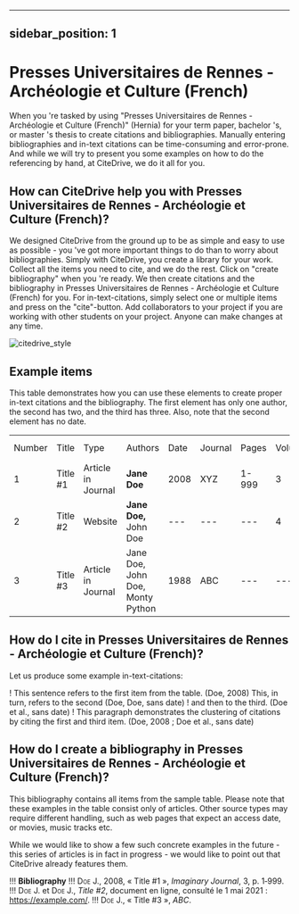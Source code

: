 
---
sidebar_position: 1
---

# Presses Universitaires de Rennes - Archéologie et Culture (French)

When you 're tasked by using "Presses Universitaires de Rennes - Archéologie et Culture (French)" (Hernia) for your term paper, bachelor 's, or master 's thesis to create citations and bibliographies.
Manually entering bibliographies and in-text citations can be time-consuming and error-prone. And while we will try to present you some examples on how to do the referencing by hand, at CiteDrive, we do it all for you.

<!---
## About  Presses Universitaires de Rennes - Archéologie et Culture (French)

* Title: Presses Universitaires de Rennes - Archéologie et Culture (French)
* Short Title (Id): Hernia)
* Authors: Presses Universitaires de Rennes - Archéologie et Culture (French)
* Download: Presses Universitaires de Rennes - Archéologie et Culture (French)
 --->

## How can CiteDrive help you with Presses Universitaires de Rennes - Archéologie et Culture (French)?

We designed CiteDrive from the ground up to be as simple and easy to use as possible - you 've got more important things to do than to worry about bibliographies. Simply with CiteDrive, you create a library for your work. Collect all the items you need to cite, and we do the rest. Click on "create bibliography" when you 're ready. We then create citations and the bibliography in Presses Universitaires de Rennes - Archéologie et Culture (French) for you. For in-text-citations, simply select one or multiple items and press on the "cite"-button. Add collaborators to your project if you are working with other students on your project. Anyone can make changes at any time.


![citedrive_style](images/presses-universitaires-de-rennes--archeologie-et-culture-french.svg "Choose Presses Universitaires de Rennes - Archéologie et Culture (French) in the CiteDrive App")


## Example items

This table demonstrates how you can use these elements to create proper in-text citations and the bibliography. The first element has only one author, the second has two, and the third has three. Also, note that the second element has no date.


<table>
  <tr>
   <td>Number
   </td>
   <td>Title
   </td>
   <td>Type
   </td>
   <td>Authors
   </td>
   <td>Date
   </td>
   <td>Journal
   </td>
   <td>Pages
   </td>
   <td>Volume
   </td>
   <td>Issue
   </td>
   <td>Access Date
   </td>
  </tr>
  <tr>
   <td>1
   </td>
   <td>Title #1
   </td>
   <td>Article in Journal
   </td>
   <td><strong>Jane Doe</strong>
   </td>
   <td>2008
   </td>
   <td>XYZ
   </td>
   <td>1-999
   </td>
   <td>3
   </td>
   <td>2
   </td>
   <td>--
   </td>
  </tr>
  <tr>
   <td>
2
   </td>
   <td>Title #2
   </td>
   <td>Website
   </td>
   <td><strong>Jane Doe, </strong>John Doe
   </td>
   <td>---
   </td>
   <td>---
   </td>
   <td>---
   </td>
   <td>4
   </td>
   <td>---
   </td>
   <td>2020-05-01
   </td>
  </tr>
  <tr>
   <td>3
   </td>
   <td>Title #3
   </td>
   <td>Article in Journal
   </td>
   <td>Jane Doe, John Doe, Monty Python
   </td>
   <td>1988
   </td>
   <td>ABC
   </td>
   <td>---
   </td>
   <td>---
   </td>
   <td>16
   </td>
   <td>---
   </td>
  </tr>
</table>



## How do I cite in  Presses Universitaires de Rennes - Archéologie et Culture (French)?

Let us produce some example in-text-citations:

! This sentence refers to the first item from the table. (Doe, 2008) This, in turn, refers to the second (Doe, Doe, sans date)
! and then to the third.  (Doe et al., sans date)
! This paragraph demonstrates the clustering of citations by citing the first and third item. (Doe, 2008 ; Doe et al., sans date)



## How do I create a bibliography in Presses Universitaires de Rennes - Archéologie et Culture (French)?

This bibliography contains all items from the sample table. Please note that these examples in the table consist only of articles. Other source types may require different handling, such as web pages that expect an access date, or movies, music tracks etc.

While we would like to show a few such concrete examples in the future - this series of articles is in fact in progress - we would like to point out that CiteDrive already features them.


!!! **Bibliography**
!!! <span style="font-variant:small-caps;">Doe</span> J., 2008, « Title #1 », <i>Imaginary Journal</i>, 3, p. 1‑999.
!!! <span style="font-variant:small-caps;">Doe</span> J. et <span style="font-variant:small-caps;">Doe</span> J., <i>Title #2</i>, document en ligne, consulté le  1 mai 2021 : https://example.com/.
!!! <span style="font-variant:small-caps;">Doe</span> J., « Title #3 », <i>ABC</i>.


```
        